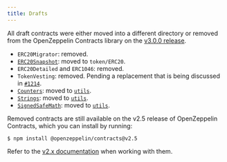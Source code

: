 ```yaml
---
title: Drafts
---
```


All draft contracts were either moved into a different directory or removed from the OpenZeppelin Contracts library on the [v3.0.0 release](https://forum.openzeppelin.com/t/openzeppelin-contracts-v3-0-beta-release/2256).

* `ERC20Migrator`: removed.
* [`ERC20Snapshot`](contracts/v3.x/api/token/ERC20#ERC20Snapshot): moved to `token/ERC20`.
* `ERC20Detailed` and `ERC1046`: removed.
* `TokenVesting`: removed. Pending a replacement that is being discussed in [`#1214`](https://github.com/OpenZeppelin/openzeppelin-contracts/issues/1214).
* [`Counters`](contracts/v3.x/api/utils#Counters): moved to [`utils`](contracts/v3.x/api/utils).
* [`Strings`](contracts/v3.x/api/utils#Strings): moved to [`utils`](contracts/v3.x/api/utils).
* [`SignedSafeMath`](contracts/v3.x/api/utils#SignedSafeMath): moved to [`utils`](contracts/v3.x/api/utils).

Removed contracts are still available on the v2.5 release of OpenZeppelin Contracts, which you can install by running:

```console
$ npm install @openzeppelin/contracts@v2.5
```

Refer to the [v2.x documentation](2.x@contracts:api:drafts) when working with them.
